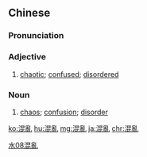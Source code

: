 {{also|混乱}}
==Chinese==
{{zh-forms|s=混乱}}

===Pronunciation===
{{zh-pron
|m=hùnluàn
|c=wan6 lyun6
|h=pfs=fun-lon
|mn=hūn-loān
|cat=a,n
}}

===Adjective===
{{zh-adj}}

# [[chaotic]]; [[confused]]; [[disordered]]

===Noun===
{{zh-noun}}

# [[chaos]]; [[confusion]]; [[disorder]]

[[Category:Intermediate Mandarin|水08混亂]]

[[ko:混亂]]
[[hu:混亂]]
[[mg:混亂]]
[[ja:混亂]]
[[chr:混亂]]